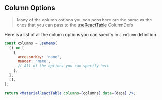 
<Head>
  <title>{'Column Options - Material React Table V2 Docs'}</title>
  <meta
    name="description"
    content="All the column options that can be used in Material React Table"
  />
  <meta
    property="og:title"
    content="Material React Table Column Options API Reference"
  />
  <meta
    property="og:description"
    content="A reference of all the column options that can be used in Material React Table"
  />
</Head>

## Column Options

<OptionsSwitcher />

> Many of the column options you can pass here are the same as the ones that you can pass to the [useReactTable](https://tanstack.com/table/v8/docs/api/core/column-def) ColumnDefs

Here is a list of all the column options you can specify in a `column` definition.

```jsx
const columns = useMemo(
  () => [
    {
      accessorKey: 'name',
      header: 'Name',
      // All of the options you can specify here
    },
  ],
  [],
);

return <MaterialReactTable columns={columns} data={data} />;
```

<ColumnOptionsTable />

<SourceCode />
